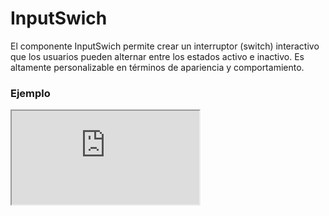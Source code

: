 # InputSwich

El componente InputSwich permite crear un interruptor (switch) interactivo que los usuarios pueden alternar entre los estados activo e inactivo. Es altamente personalizable en términos de apariencia y comportamiento.


### Ejemplo

<Iframe
  minHeightIframe="30dvh"
  src="https://fenextjs-component-storybook.vercel.app/iframe.html?args=&id=input-inputswich--index&viewMode=story"
/>

### Importacion

Para importar el componente InputSwich, se puede hacer desde fenextjs

```tsx copy
import { InputSwich } from "fenextjs";
```

### Parametros

| Parametro         | Tipo                                                              | Requerido | Default           | Descripcion                                                                                                                         |
| ----------------- | ----------------------------------------------------------------- | --------- | ----------------- | ----------------------------------------------------------------------------------------------------------------------------------- |
| className         | string                                                            | no        | ''                | Clase CSS para personalizar el contenedor del interruptor.                                                                          |
| classNameCicle    | string                                                            | no        | ''                | Clase CSS para personalizar el círculo dentro del interruptor.                                                                      |
| classNameInactive | string                                                            | no        | ''                | Clase CSS para el estado inactivo del interruptor.                                                                                  |
| classNameActive   | string                                                            | no        | ''                | Clase CSS para el estado activo del interruptor.                                                                                    |
| name              | string                                                            | no        | ''                | Nombre del interruptor que se usará como atributo del input.                                                                        |
| onChange          | (e: boolean) =\> void                                             | no        | undefined         | Función que se ejecuta cuando el estado del interruptor cambia. Recibe un valor booleano que indica si está activado o desactivado. |
| defaultValue      | boolean                                                           | no        | false             | Valor inicial del interruptor cuando se renderiza por primera vez.                                                                  |
| value             | boolean                                                           | no        | undefined         | Valor actual del interruptor, puede ser controlado externamente.                                                                    |
| disabled          | boolean                                                           | no        | false             | Indica si el interruptor está deshabilitado.                                                                                        |
| onValidateCheck   | (data: boolean) =\> Promise\<void \| boolean\> \| void \| boolean | no        | async () =\> \{\} | Función para validar el estado del interruptor cuando se cambia. Puede devolver una promesa para manejar validaciones asíncronas.   |

### Storybook

Para ver el storybook del componente lo puede hacer con este [link](https://fenextjs-component-storybook.vercel.app/?path=/story/input-inputswich--index)

### Usos

- InputSwich básico

```tsx copy
<InputSwich />
```

- InputSwich con valor controlado

```tsx copy
<InputSwich value={true} onChange={(val) => console.log(val)} />
```

- InputSwich deshabilitado

```tsx copy
<InputSwich disabled={true} />
```

- InputSwich con validación

```tsx copy
<InputSwich
  onValidateCheck={async (val) => {
    return val;
  }}
/>
```
